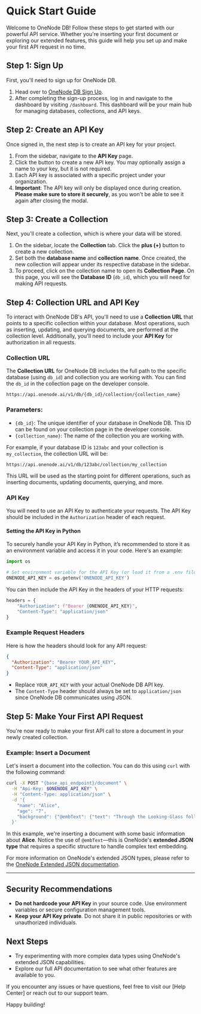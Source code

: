 # Quick Start Guide

Welcome to OneNode DB! Follow these steps to get started with our powerful API service. Whether you're inserting your first document or exploring our extended features, this guide will help you set up and make your first API request in no time.

## Step 1: Sign Up

First, you'll need to sign up for OneNode DB.

1. Head over to [OneNode DB Sign Up](https://db.onenode.ai).
2. After completing the sign-up process, log in and navigate to the dashboard by visiting `/dashboard`. This dashboard will be your main hub for managing databases, collections, and API keys.

## Step 2: Create an API Key

Once signed in, the next step is to create an API key for your project.

1. From the sidebar, navigate to the **API Key** page.
2. Click the button to create a new API key. You may optionally assign a name to your key, but it is not required.
3. Each API key is associated with a specific project under your organization.
4. **Important**: The API key will only be displayed once during creation. **Please make sure to store it securely**, as you won't be able to see it again after closing the modal.

## Step 3: Create a Collection

Next, you'll create a collection, which is where your data will be stored.

1. On the sidebar, locate the **Collection** tab. Click the **plus (+)** button to create a new collection.
2. Set both the **database name** and **collection name**. Once created, the new collection will appear under its respective database in the sidebar.
3. To proceed, click on the collection name to open its **Collection Page**. On this page, you will see the **Database ID** (`db_id`), which you will need for making API requests.

## Step 4: Collection URL and API Key

To interact with OneNode DB's API, you'll need to use a **Collection URL** that points to a specific collection within your database. Most operations, such as inserting, updating, and querying documents, are performed at the collection level. Additionally, you'll need to include your **API Key** for authorization in all requests.

### Collection URL

The **Collection URL** for OneNode DB includes the full path to the specific database (using `db_id`) and collection you are working with. You can find the `db_id` in the collection page on the developer console.

```
https://api.onenode.ai/v1/db/{db_id}/collection/{collection_name}
```

### Parameters:
- `{db_id}`: The unique identifier of your database in OneNode DB. This ID can be found on your collection page in the developer console.
- `{collection_name}`: The name of the collection you are working with.

For example, if your database ID is `123abc` and your collection is `my_collection`, the collection URL will be:

```
https://api.onenode.ai/v1/db/123abc/collection/my_collection
```

This URL will be used as the starting point for different operations, such as inserting documents, updating documents, querying, and more.

### API Key

You will need to use an API Key to authenticate your requests. The API Key should be included in the `Authorization` header of each request.

#### Setting the API Key in Python

To securely handle your API Key in Python, it’s recommended to store it as an environment variable and access it in your code. Here's an example:

```python
import os

# Set environment variable for the API Key (or load it from a .env file)
ONENODE_API_KEY = os.getenv('ONENODE_API_KEY')
```

You can then include the API Key in the headers of your HTTP requests:

```python
headers = {
    "Authorization": f"Bearer {ONENODE_API_KEY}",
    "Content-Type": "application/json"
}
```

### Example Request Headers

Here is how the headers should look for any API request:

```json
{
  "Authorization": "Bearer YOUR_API_KEY",
  "Content-Type": "application/json"
}
```

- Replace `YOUR_API_KEY` with your actual OneNode DB API key.
- The `Content-Type` header should always be set to `application/json` since OneNode DB communicates using JSON.

## Step 5: Make Your First API Request

You're now ready to make your first API call to store a document in your newly created collection.

### Example: Insert a Document

Let's insert a document into the collection. You can do this using `curl` with the following command:

```sh
curl -X POST "{base_api_endpoint}/document" \
  -H "Api-Key: $ONENODE_API_KEY" \
  -H "Content-Type: application/json" \
  -d '{
    "name": "Alice",
    "age": "7",
    "background": {"@embText": {"text": "Through the Looking-Glass follows Alice as she steps through a mirror into a fantastical world where everything is reversed, like a reflection. In this chess-themed land, she meets peculiar characters like the Red Queen, the White Queen, Tweedledum and Tweedledee, and Humpty Dumpty. Alice navigates through a series of bizarre and whimsical encounters, eventually becoming a queen herself. In the end, she awakens from the dreamlike adventure back in her own world, unsure whether it was her dream or the Red King's."}}
  }'
```

In this example, we're inserting a document with some basic information about **Alice**. Notice the use of `@embText`—this is OneNode's **extended JSON type** that requires a specific structure to handle complex text embedding.

For more information on OneNode's extended JSON types, please refer to the [OneNode Extended JSON documentation](/data-types).

---

## Security Recommendations

- **Do not hardcode your API Key** in your source code. Use environment variables or secure configuration management tools.
- **Keep your API Key private**. Do not share it in public repositories or with unauthorized individuals.

## Next Steps

- Try experimenting with more complex data types using OneNode's extended JSON capabilities.
- Explore our full API documentation to see what other features are available to you.

If you encounter any issues or have questions, feel free to visit our [Help Center] or reach out to our support team.

Happy building!
